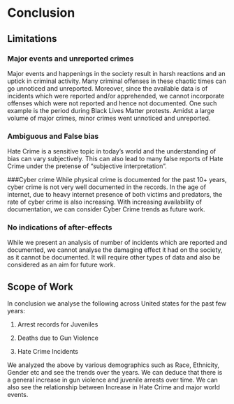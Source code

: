 # Conclusion

## Limitations

### Major events and unreported crimes
  Major events and happenings in the society result in harsh reactions and an uptick in criminal activity. Many criminal offenses in these chaotic times can go unnoticed and unreported. Moreover, since the available data is of incidents which were reported and/or apprehended, we cannot incorporate offenses which were not reported and hence not documented. One such example is the period during Black Lives Matter protests. Amidst a large volume of major crimes, minor crimes went unnoticed and unreported.

### Ambiguous and False bias

Hate Crime is a sensitive topic in today's world and the understanding of bias can vary subjectively. This can also lead to many false reports of Hate Crime under the pretense of "subjective interpretation". 

###Cyber crime
While physical crime is documented for the past 10+ years, cyber crime is not very well documented in the records. In the age of internet, due to heavy internet presence of both victims and predators, the rate of cyber crime is also increasing. With increasing availability of documentation, we can consider Cyber Crime trends as future work.

### No indications of after-effects

While we present an analysis of number of incidents which are reported and documented, we cannot analyse the damaging effect it had on the society, as it cannot be documented. It will require other types of data and also be considered as an aim for future work.

## Scope of Work

In conclusion we analyse the following across United states for the past few years:

1. Arrest records for Juveniles

2. Deaths due to Gun Violence

3. Hate Crime Incidents 

We analyzed the above by various demographics such as Race, Ethnicity, Gender etc and see the trends over the years. We can deduce that there is a general increase in gun violence and juvenile arrests over time. We can also see the relationship between Increase in Hate Crime and major world events.
